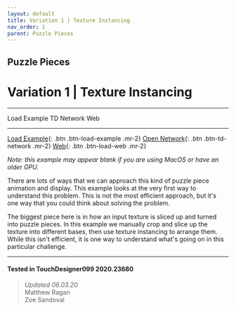 ```yaml
---
layout: default
title: Variation 1 | Texture Instancing
nav_order: 1
parent: Puzzle Pieces
---
```


## Puzzle Pieces
# Variation 1 | Texture Instancing

----


<TDContentButtons link="">Load Example</TDContentButtons>
<TDContentButtons link="">TD Network</TDContentButtons>
<TDContentButtons link="">Web</TDContentButtons>

----

[Load Example](?actionable=1&action=load_tox&remotePath=https://github.com/mir-lab/touchdesigner-instancing-examples-code/raw/main/tox/015-puzzle-pieces/container_puzzle_var1.tox){: .btn .btn-load-example .mr-2}
[Open Network](?actionable=1&action=open_floating_network){: .btn .btn-td-network .mr-2}
[Web](?actionable=1&action=open_in_browser){: .btn .btn-load-web .mr-2}

*Note: this example may appear blank if you are using MacOS or have an older GPU.*

There are lots of ways that we can approach this kind of puzzle piece animation and display. This example looks at the very first way to understand this problem. This is not the most efficient approach, but it's one way that you could think about solving the problem.

The biggest piece here is in how an input texture is sliced up and turned into puzzle pieces. In this example we manually crop and slice up the texture into different bases, then use texture instancing to arrange them. While this isn't efficient, it is one way to understand what's going on in this particular challenge.

---

#### Tested in TouchDesigner099 2020.23680 
>*Updated 06.03.20*  
Matthew Ragan  
Zoe Sandoval  